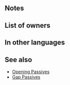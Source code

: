 {{Weapon Infobox
|tagid=SID_ランタンの杖
|weaponType=Staff
|might=8
|range=2
|effect=At start of turn, grants Def/Res+3 to ally with the highest Atk for 1 turn. (Excludes unit.)
|cost=200
|next=Joyous Lantern+
|promotionRarity=5
|promotionTier=2
|required=Assault
|statModifiers=0,8,0,0,0
|exclusive=0
|properties=
}}
==Notes==
{{Bonuses}}{{SelectStat|Atk}}
==List of owners==
{{Skill Hero List}}
==In other languages==
{{OtherLanguages
|japanese=ランタンの杖
|german=Laternenstab
|spanishEU=Farolillo alegre
|spanishLA=Farolito alegre
|french=Lanterne
|italian=Lanterna vivace
|chineseTW=提燈之杖
|portuguese=Farol feliz
}}
==See also==
{{See also skills|cond=Description LIKE '%start of turn%grants%to ally with the highest%' AND NOT (Description LIKE '% Atk+%' OR Description LIKE '% Spd+%' OR Description LIKE '% Def+%' OR Description LIKE '% Res+%') OR Description LIKE '%start of turn%grants%bonus%to ally with the highest%'|columns=3}}
* [[Skill families#Opening|Opening Passives]]
* [[Skill families#Gap|Gap Passives]]
{{Weapons Navbox}}